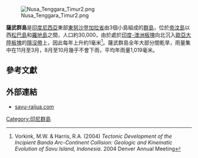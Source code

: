[[Image:Nusa_Tenggara_Timur2.png|thumb]]

'''薩武群島'''是[[印度尼西亞|印度尼西亞]]東部[[東努沙登加拉省|東努沙登加拉省]]由3個小島組成的[[群島|群島]]，位於[[帝汶島|帝汶島]]以西[[松巴島|松巴島]]和[[羅地島|羅地島]]之間，人口約30,000，由於處於[[印度-澳洲板塊|印度-澳洲板塊]]向北沉入[[歐亞大陸板塊|歐亞大陸板塊]]的[[隱沒帶|隱沒帶]]上，因此每年上升約1毫米<ref>Vorkink, M.W. & Harris, R.A. (2004) ''Tectonic Development of the Incipient Banda Arc-Continent Collision: Geologic and Kinematic Evolution of Savu Island, Indonesia''. 2004 Denver Annual Meeting</ref>。薩武群島全年大部分間乾旱，雨量集中在11月至3月，8月至10月幾乎不會下雨，平均年雨量1,019毫米。

==參考文獻==
<references/>

==外部連結==
*[http://www.savu-raijua.com savu-raijua.com] {{WebCite|url=https://www.webcitation.org/67b6ebCKq?url=http://www.savu-raijua.com/ |date=20120512051401 |dateformat=iso }}

{{coord|10|29|S|121|54|E|display=title|region:ID_type:isle_source:dewiki}}
{{Authority control}}
[[Category:印尼群島|Category:印尼群島]]
{{Indonesia-geo-stub}}
